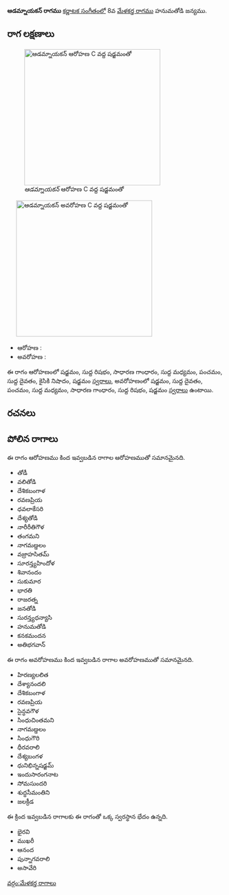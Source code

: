 {{Infobox ragam
	| name          	= ఆడమ్నాయకన్
	| synonym	    	= 
	| mela          	= 
	| chakra        	= 
	| janaka        	= 
	| type          	= సంపూర్ణ-షడవ
	| arohanam      	= {{svaraC|S|R1|G2|M1|P|D1|N2|S'}} 
	| avarohanam    	= {{svaraC|S'|D1|P|M1|G2|R1|S}}
	| jeeva         	=
	| chhaya        	=
	| nyasa         	=
	| vishesha      	= 
	| equivalent  		= 
}}
{{కర్ణాటక సంగీత రాగాలు}}
'''ఆడమ్నాయకన్ రాగము''' [[కర్ణాటక సంగీతం]]లో 8వ [[మేళకర్త రాగము]] హనుమతోడి జన్యము. 


==రాగ లక్షణాలు==
[[Image:adumnayakan_ar_kb2wiki.png|thumb|right|316px|''ఆడమ్నాయకన్'' ఆరోహణ C వద్ద షడ్జమంతో]]
	[[Image:adumnayakan_av_kb2wiki.png|thumb|right|316px|''ఆడమ్నాయకన్'' అవరోహణ C వద్ద షడ్జమంతో]]

* ఆరోహణ : {{svaraC|S|R1|G2|M1|P|D1|N2|S'}} 
* అవరోహణ : {{svaraC|S'|D1|P|M1|G2|R1|S}}

ఈ రాగం ఆరోహణంలో షడ్జమం, సుద్ద  రిషభం, సాధారణ  గాంధారం, సుద్ద మధ్యమం, పంచమం, సుద్ద దైవతం, కైసికి నిషాదం, షడ్జమం [[స్వరాలు]], అవరోహణంలో షడ్జమం, సుద్ద దైవతం, పంచమం, సుద్ద మధ్యమం, సాధారణ  గాంధారం, సుద్ద  రిషభం, షడ్జమం [[స్వరాలు]] ఉంటాయి.

==రచనలు==



==పోలిన రాగాలు==
ఈ రాగం ఆరోహణము కింద ఇవ్వబడిన రాగాల ఆరోహణముతో సమానమైనది.
* తోడీ
* వలితోడి
* దేశికబంగాళ
* రవణప్రియ
* ధవలాకేసరి
* దేశ్యతోడి
* నారీరీతిగౌళ
* తంగమని
* నాగమణ్డలం
* వజ్రాహసితమ్
* సూరన్త్యహిందోళ
* శివానందం
* సుకుమార
* భారతి
* రాజరత్న
* జనతోడి
* సురన్త్యధన్యాసి
* హనుమతోడి
*  కనకమందన
* అతిభగవాన్

ఈ రాగం అవరోహణము కింద ఇవ్వబడిన రాగాల అవరోహణముతో సమానమైనది.
* హిరణ్యలలిత
* దేశ్యానందలి
* దేశికబంగాళ
* రవణప్రియ
* సైన్ధవగౌళ
* సింధుచింతమని
* నాగమణ్డలం
* సింధుగౌరి
* ధీరవరాలి
*  దేశ్యబంగళ
* ధునిభిన్నషడ్జమ్
* ఇందుసారంగనాట
* సోమసుందరి
* శుద్ధసీమంతిని
* జలక్రీడ

ఈ క్రింద ఇవ్వబడిన రాగాలకు ఈ రాగంతో ఒక్క స్వరస్థాన భేదం ఉన్నది.
* భైరవి
* ముఖరీ
* ఆనంద
* పున్నాగవరాలి
*  అసావేరి



[[వర్గం:మేళకర్త రాగాలు]]